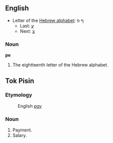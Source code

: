 ==English==

* Letter of the [[Wikipedia:Hebrew alphabet|Hebrew alphabet]]: &#1507; &#1508;
** Last: [[Samekh|&#1506;]]
** Next: [[Sadhe|&#1510;]]

===Noun===

'''pe'''

# The eightteenth letter of the Hebrew alphabet.

==Tok Pisin==

===Etymology===
: English ''[[pay]]''

===Noun===

# Payment.
# Salary.